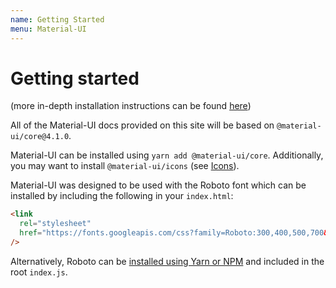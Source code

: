 ---
name: Getting Started
menu: Material-UI
---

# Getting started

(more in-depth installation instructions can be found [here](https://material-ui.com/getting-started/installation/))

All of the Material-UI docs provided on this site will be based on `@material-ui/core@4.1.0`.

Material-UI can be installed using `yarn add @material-ui/core`. Additionally, you may want to install `@material-ui/icons` (see [Icons](/mui-icons)).

Material-UI was designed to be used with the Roboto font which can be installed by including the following in your `index.html`:

```html
<link
  rel="stylesheet"
  href="https://fonts.googleapis.com/css?family=Roboto:300,400,500,700&display=swap"
/>
```

Alternatively, Roboto can be [installed using Yarn or NPM](https://material-ui.com/components/typography/#install-with-npm) and included in the root `index.js`.